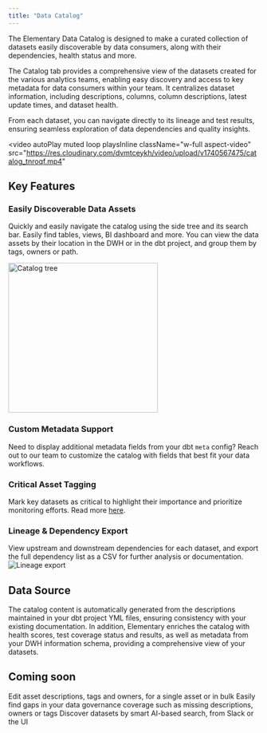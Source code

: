 ```yaml
---
title: "Data Catalog"
---
```


<Snippet file="cloud/cloud-feature-tag.mdx" />

The Elementary Data Catalog is designed to make a curated collection of datasets easily discoverable by data consumers, along with their dependencies, health status and more.

The Catalog tab provides a comprehensive view of the datasets created for the various analytics teams, enabling easy discovery and access to key metadata for data consumers within your team. It centralizes dataset information, including descriptions, columns, column descriptions, latest update times, and dataset health.

From each dataset, you can navigate directly to its lineage and test results, ensuring seamless exploration of data dependencies and quality insights.

<video
  autoPlay
  muted
  loop
  playsInline
  className="w-full aspect-video"
  src="https://res.cloudinary.com/dvmtceykh/video/upload/v1740567475/catalog_tnroqf.mp4"
></video>

## Key Features
### Easily Discoverable Data Assets
Quickly and easily navigate the catalog using the side tree and its search bar. Easily find tables, views, BI dashboard and more.
You can view the data assets by their location in the DWH or in the dbt project, and group them by tags, owners or path.

<img width="300" src="https://res.cloudinary.com/dvmtceykh/image/upload/v1740577485/589e1160-bc0e-4ac5-9751-634568975b3e.png" alt="Catalog tree" />

### Custom Metadata Support
Need to display additional metadata fields from your dbt `meta` config? Reach out to our team to customize the catalog with fields that best fit your data workflows.

### Critical Asset Tagging
Mark key datasets as critical to highlight their importance and prioritize monitoring efforts. Read more [here](/features/data-governance/critical_assets).

### Lineage & Dependency Export
View upstream and downstream dependencies for each dataset, and export the full dependency list as a CSV for further analysis or documentation.
<img src="https://res.cloudinary.com/dvmtceykh/image/upload/v1740576976/ec20159d-7d83-4f88-8cc3-c0f9d539d9d2.png" alt="Lineage export" />

## Data Source
The catalog content is automatically generated from the descriptions maintained in your dbt project YML files, ensuring consistency with your existing documentation.
In addition, Elementary enriches the catalog with health scores, test coverage status and results, as well as metadata from your DWH information schema, providing a comprehensive view of your datasets.

## Coming soon
<CardGroup cols={1}>
  <Card title="Data Asset Editing" href="https://tally.so/r/nGQVLj?feature=Data Asset Editing">
    Edit asset descriptions, tags and owners, for a single asset or in bulk
  </Card>
  <Card title="Data Governance Gaps" href="https://tally.so/r/nGQVLj?feature=Data Governance Gaps">
    Easily find gaps in your data governance coverage such as missing descriptions, owners or tags
  </Card>
  <Card title="Smart Search" href="https://tally.so/r/nGQVLj?feature=Smart Search">
    Discover datasets by smart AI-based search, from Slack or the UI
  </Card>
</CardGroup>